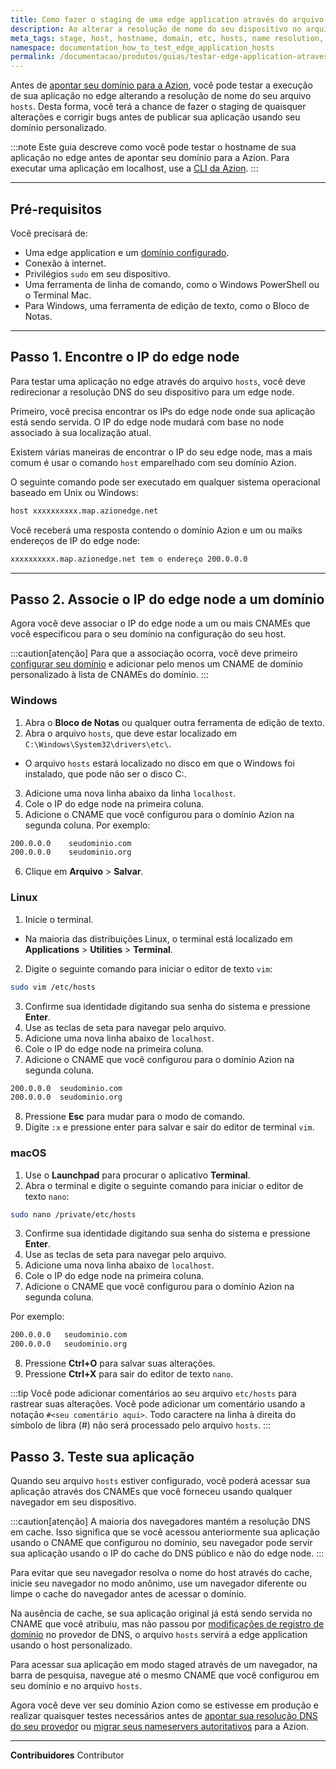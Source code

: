 ```yaml
---
title: Como fazer o staging de uma edge application através do arquivo hosts
description: Ao alterar a resolução de nome do seu dispositivo no arquivo hosts em etc/hosts, você pode testar sua edge application antes de apontar seu domínio para a Azion.
meta_tags: stage, host, hostname, domain, etc, hosts, name resolution, test
namespace: documentation_how_to_test_edge_application_hosts
permalink: /documentacao/produtos/guias/testar-edge-application-atraves-do-arquivo-hosts/
---
```


Antes de [apontar seu domínio para a Azion](/pt-br/documentacao/produtos/guias/apontar-dominio-para-a-azion/), você pode testar a execução de sua aplicação no edge alterando a resolução de nome do seu arquivo `hosts`. Desta forma, você terá a chance de fazer o staging de quaisquer alterações e corrigir bugs antes de publicar sua aplicação usando seu domínio personalizado.

:::note
Este guia descreve como você pode testar o hostname de sua aplicação no edge antes de apontar seu domínio para a Azion. Para executar uma aplicação em localhost, use a [CLI da Azion](/pt-br/documentacao/produtos/cli/visao-geral/).
:::

---

## Pré-requisitos

Você precisará de:

- Uma edge application e um [domínio configurado](/pt-br/documentacao/produtos/guias/configurar-dominio/).
- Conexão à internet.
- Privilégios `sudo` em seu dispositivo.
- Uma ferramenta de linha de comando, como o Windows PowerShell ou o Terminal Mac.
- Para Windows, uma ferramenta de edição de texto, como o Bloco de Notas.

---

## Passo 1. Encontre o IP do edge node

Para testar uma aplicação no edge através do arquivo `hosts`, você deve redirecionar a resolução DNS do seu dispositivo para um edge node.

Primeiro, você precisa encontrar os IPs do edge node onde sua aplicação está sendo servida. O IP do edge node mudará com base no node associado à sua localização atual.

Existem várias maneiras de encontrar o IP do seu edge node, mas a mais comum é usar o comando `host` emparelhado com seu domínio Azion.

O seguinte comando pode ser executado em qualquer sistema operacional baseado em Unix ou Windows:

```bash
host xxxxxxxxxx.map.azionedge.net
```

Você receberá uma resposta contendo o domínio Azion e um ou maiks endereços de IP do edge node:

```bash
xxxxxxxxxx.map.azionedge.net tem o endereço 200.0.0.0
```

---

## Passo 2. Associe o IP do edge node a um domínio

Agora você deve associar o IP do edge node a um ou mais CNAMEs que você especificou para o seu domínio na configuração do seu host.

:::caution[atenção]
Para que a associação ocorra, você deve primeiro [configurar seu domínio](/pt-br/documentacao/produtos/guias/configurar-dominio/) e adicionar pelo menos um CNAME de domínio personalizado à lista de CNAMEs do domínio.
:::

### Windows

1. Abra o **Bloco de Notas** ou qualquer outra ferramenta de edição de texto.
2. Abra o arquivo `hosts`, que deve estar localizado em `C:\Windows\System32\drivers\etc\`.
  - O arquivo `hosts` estará localizado no disco em que o Windows foi instalado, que pode não ser o disco C:.
3. Adicione uma nova linha abaixo da linha `localhost`.
4. Cole o IP do edge node na primeira coluna.
5. Adicione o CNAME que você configurou para o domínio Azion na segunda coluna. Por exemplo:

  ```bash
  200.0.0.0    seudominio.com
  200.0.0.0    seudominio.org
  ```

6. Clique em **Arquivo** > **Salvar**.

### Linux

1. Inicie o terminal.
  - Na maioria das distribuições Linux, o terminal está localizado em **Applications** > **Utilities** > **Terminal**.
2. Digite o seguinte comando para iniciar o editor de texto `vim`:

  ```bash
  sudo vim /etc/hosts
  ```

3. Confirme sua identidade digitando sua senha do sistema e pressione **Enter**.
4. Use as teclas de seta para navegar pelo arquivo.
5. Adicione uma nova linha abaixo de `localhost`.
6. Cole o IP do edge node na primeira coluna.
7. Adicione o CNAME que você configurou para o domínio Azion na segunda coluna.

  ```bash
  200.0.0.0  seudominio.com
  200.0.0.0  seudominio.org
  ```

8. Pressione **Esc** para mudar para o modo de comando.
7. Digite `:x` e pressione enter para salvar e sair do editor de terminal `vim`.

### macOS

1. Use o **Launchpad** para procurar o aplicativo **Terminal**.
2. Abra o terminal e digite o seguinte comando para iniciar o editor de texto `nano`:

  ```bash
  sudo nano /private/etc/hosts
  ```

3. Confirme sua identidade digitando sua senha do sistema e pressione **Enter**.
4. Use as teclas de seta para navegar pelo arquivo.
5. Adicione uma nova linha abaixo de `localhost`.
6. Cole o IP do edge node na primeira coluna.
7. Adicione o CNAME que você configurou para o domínio Azion na segunda coluna.

Por exemplo:

```bash
200.0.0.0   seudominio.com
200.0.0.0   seudominio.org
```

8. Pressione **Ctrl+O** para salvar suas alterações.
9. Pressione **Ctrl+X** para sair do editor de texto `nano`.

:::tip
Você pode adicionar comentários ao seu arquivo `etc/hosts` para rastrear suas alterações. Você pode adicionar um comentário usando a notação `#<seu comentário aqui>`. Todo caractere na linha à direita do símbolo de libra (#) não será processado pelo arquivo `hosts`.
:::

## Passo 3. Teste sua aplicação

Quando seu arquivo `hosts` estiver configurado, você poderá acessar sua aplicação através dos CNAMEs que você forneceu usando qualquer navegador em seu dispositivo.

:::caution[atenção]
A maioria dos navegadores mantém a resolução DNS em cache. Isso significa que se você acessou anteriormente sua aplicação usando o CNAME que configurou no domínio, seu navegador pode servir sua aplicação usando o IP do cache do DNS público e não do edge node.
:::

Para evitar que seu navegador resolva o nome do host através do cache, inicie seu navegador no modo anônimo, use um navegador diferente ou limpe o cache do navegador antes de acessar o domínio.

Na ausência de cache, se sua aplicação original já está sendo servida no CNAME que você atribuiu, mas não passou por [modificações de registro de domínio](/pt-br/documentacao/produtos/guias/apontar-dominio-para-a-azion/#passo-2-modificar-registros-de-dominio) no provedor de DNS, o arquivo `hosts` servirá a edge application usando o host personalizado.

Para acessar sua aplicação em modo staged através de um navegador, na barra de pesquisa, navegue até o mesmo CNAME que você configurou em seu domínio e no arquivo `hosts`.

Agora você deve ver seu domínio Azion como se estivesse em produção e realizar quaisquer testes necessários antes de [apontar sua resolução DNS do seu provedor](/pt-br/documentacao/produtos/guias/apontar-dominio-para-a-azion/) ou [migrar seus nameservers autoritativos](/pt-br/documentacao/produtos/guias/migrar-ns-para-a-azion/) para a Azion.

---


**Contribuidores** <ContributorList>Contributor</ContributorList>
